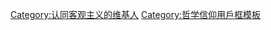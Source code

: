 {{Userbox
  |id-c=#FFFFFF
  |id-fc=#000000
  |id-s=12
  |info=這個用户認同'''[[客觀主義]]'''。
  |info-c=#ffffff
  |info-s=10
  |border-c=#0000bb
  |border-s=1
}}
<includeonly>[[Category:认同客观主义的维基人]]</includeonly>
<noinclude>[[Category:哲学信仰用戶框模板]]</noinclude>